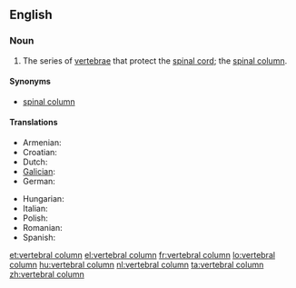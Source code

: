 ==English==

===Noun===
{{wikipedia}}
{{en-noun|sg=[[vertebral]] [[column]]}}

# {{skeleton}} The series of [[vertebra]]e that protect the [[spinal cord]]; the [[spinal column]].

====Synonyms====
* [[spinal column]]

====Translations====
{{trans-top|vertebral column}}
* Armenian: {{t-|hy|ողնաշար|tr=oġnašar}}
* Croatian: {{t|hr|kralježnica|f}}
* Dutch: {{t+|nl|wervelkolom|m}}
* [[Galician]]: {{t+|gl|columna vertebral|f|xs=Galician}}
* German: {{t+|de|Wirbelsäule|f}}
{{trans-mid}}
* Hungarian: {{t+|hu|gerincoszlop}}
* Italian: {{t-|it|colonna vertebrale|f}}
* Polish: {{t+|pl|kręgosłup|m}}
* Romanian: {{t|ro|coloană vertebrală|f}}
* Spanish: {{t+|es|columna vertebral|f}}
{{trans-bottom}}

[[et:vertebral column]]
[[el:vertebral column]]
[[fr:vertebral column]]
[[lo:vertebral column]]
[[hu:vertebral column]]
[[nl:vertebral column]]
[[ta:vertebral column]]
[[zh:vertebral column]]
